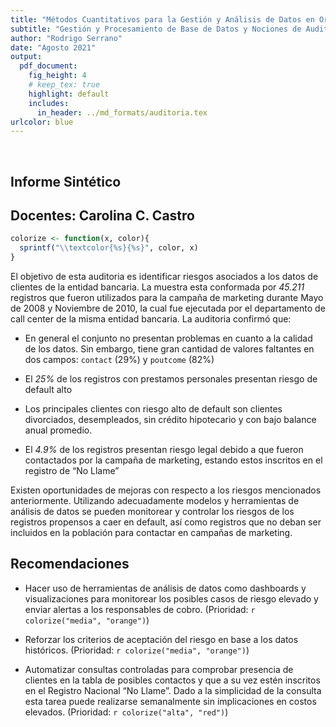```yaml
---
title: "Métodos Cuantitativos para la Gestión y Análisis de Datos en Organizaciones"
subtitle: "Gestión y Procesamiento de Base de Datos y Nociones de Auditoría no Presencial"
author: "Rodrigo Serrano"
date: "Agosto 2021"
output: 
  pdf_document:
    fig_height: 4
    # keep_tex: true
    highlight: default
    includes:
      in_header: ../md_formats/auditoria.tex
urlcolor: blue
---
```


\

## Informe Sintético {.unlisted .unnumbered}

## Docentes: Carolina C. Castro {.unlisted .unnumbered}

\newpage
```r
colorize <- function(x, color){
  sprintf("\\textcolor{%s}{%s}", color, x)
}
```

El objetivo de esta auditoria es identificar riesgos asociados a los datos de clientes de la entidad bancaria. La muestra esta conformada por *45.211* registros que fueron utilizados para la campaña de marketing durante Mayo de 2008 y Noviembre de 2010, la cual fue ejecutada por el departamento de call center de la misma entidad bancaria. La auditoria confirmó que:

- En general el conjunto no presentan problemas en cuanto a la calidad de los datos. Sin embargo, tiene gran cantidad de valores faltantes en dos campos: `contact` (29%) y `poutcome` (82%)

- El *25%* de los registros con prestamos personales presentan riesgo de default alto

- Los principales clientes con riesgo alto de default son clientes divorciados, desempleados, sin crédito hipotecario y con bajo balance anual promedio.

- El *4.9%* de los registros presentan riesgo legal debido a que fueron contactados por la campaña de marketing, estando estos inscritos en el registro de "No Llame" 

Existen oportunidades de mejoras con respecto a los riesgos mencionados anteriormente. Utilizando adecuadamente modelos y herramientas de análisis de datos se pueden monitorear y controlar los riesgos de los registros propensos a caer en default, así como registros que no deban ser incluidos en la población para contactar en campañas de marketing.

## Recomendaciones

- Hacer uso de herramientas de análisis de datos como dashboards y visualizaciones para monitorear los posibles casos de riesgo elevado y enviar alertas a los responsables de cobro. (Prioridad: `r colorize("media", "orange")`)

- Reforzar los criterios de aceptación del riesgo en base a los datos históricos. (Prioridad: `r colorize("media", "orange")`)

- Automatizar consultas controladas para comprobar presencia de clientes en la tabla de posibles contactos y que a su vez estén inscritos en el Registro Nacional "No Llame". Dado a la simplicidad de la consulta esta tarea puede realizarse semanalmente sin implicaciones en costos elevados. (Prioridad: `r colorize("alta", "red")`)
